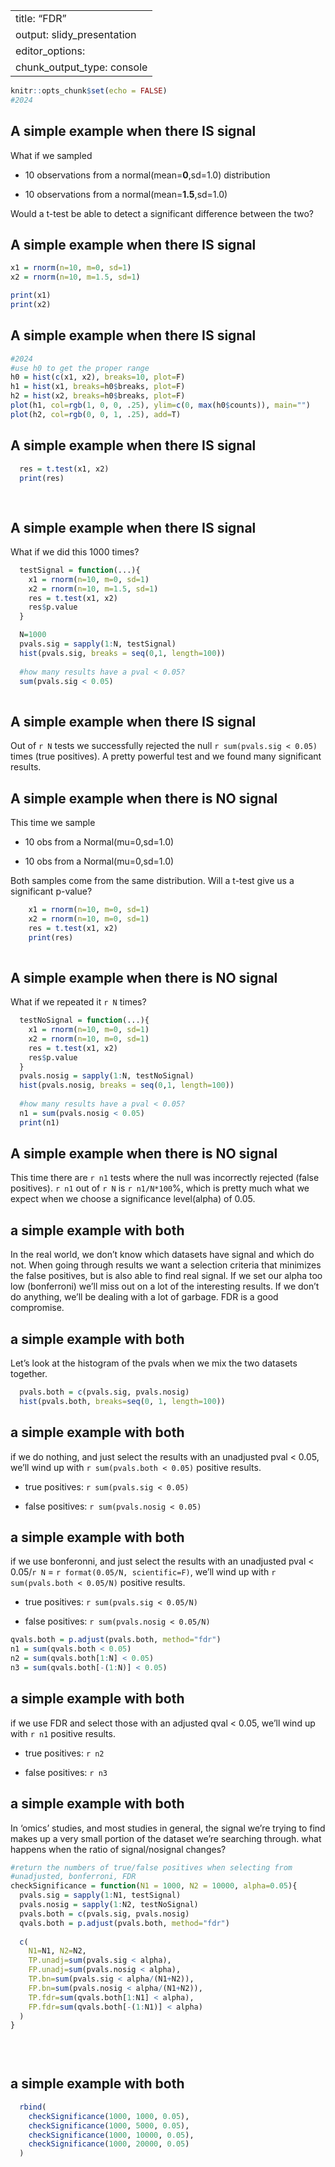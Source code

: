 


---
title: "FDR"
output: slidy_presentation
editor_options: 
  chunk_output_type: console
---

```r
knitr::opts_chunk$set(echo = FALSE)
#2024
```

## A simple example when there IS signal


What if we sampled 

- 10 observations from a normal(mean=**0**,sd=1.0) distribution

- 10 observations from a normal(mean=**1.5**,sd=1.0)


Would a t-test be able to detect a significant difference between the two?

## A simple example when there IS signal

```r

x1 = rnorm(n=10, m=0, sd=1)
x2 = rnorm(n=10, m=1.5, sd=1)

print(x1)
print(x2)


```

## A simple example when there IS signal

```r
#2024
#use h0 to get the proper range
h0 = hist(c(x1, x2), breaks=10, plot=F)
h1 = hist(x1, breaks=h0$breaks, plot=F)
h2 = hist(x2, breaks=h0$breaks, plot=F)
plot(h1, col=rgb(1, 0, 0, .25), ylim=c(0, max(h0$counts)), main="")
plot(h2, col=rgb(0, 0, 1, .25), add=T)


```

## A simple example when there IS signal
```r
  res = t.test(x1, x2)
  print(res)
  
  
```

## A simple example when there IS signal

What if we did this 1000 times?

```r
  testSignal = function(...){
    x1 = rnorm(n=10, m=0, sd=1)
    x2 = rnorm(n=10, m=1.5, sd=1)
    res = t.test(x1, x2)
    res$p.value
  }

  N=1000
  pvals.sig = sapply(1:N, testSignal)
  hist(pvals.sig, breaks = seq(0,1, length=100))
 
  #how many results have a pval < 0.05?
  sum(pvals.sig < 0.05)
 
```

## A simple example when there IS signal

Out of `r N` tests we successfully rejected the null `r sum(pvals.sig < 0.05)` times (true positives). A pretty powerful test and we found many significant results.


## A simple example when there is NO signal

This time we sample 

- 10 obs from a Normal(mu=0,sd=1.0)

- 10 obs from a Normal(mu=0,sd=1.0)

Both samples come from the same distribution.  Will a t-test give us a significant p-value?

```r
    x1 = rnorm(n=10, m=0, sd=1)
    x2 = rnorm(n=10, m=0, sd=1)
    res = t.test(x1, x2)
    print(res)
    
```


## A simple example when there is NO signal

What if we repeated it `r N` times?

```r
  testNoSignal = function(...){
    x1 = rnorm(n=10, m=0, sd=1)
    x2 = rnorm(n=10, m=0, sd=1)
    res = t.test(x1, x2)
    res$p.value
  }
  pvals.nosig = sapply(1:N, testNoSignal)
  hist(pvals.nosig, breaks = seq(0,1, length=100))
 
  #how many results have a pval < 0.05?
  n1 = sum(pvals.nosig < 0.05)
  print(n1)
```


## A simple example when there is NO signal

This time there are `r n1` tests where the null was incorrectly rejected (false positives).  `r n1` out of `r N` is  `r n1/N*100`%, which is pretty much what we expect when we choose a significance level(alpha) of 0.05.


## a simple example with both

In the real world, we don't know which datasets have signal and which do not.  When going through results we want a selection criteria that minimizes the false positives, but is also able to find real signal.  If we set our alpha too low (bonferroni) we'll miss out on a lot of the interesting results.  If we don't do anything, we'll be dealing with a lot of garbage.  FDR is a good compromise.


## a simple example with both
Let's look at the histogram of the pvals when we mix the two datasets together.

```r
  pvals.both = c(pvals.sig, pvals.nosig)
  hist(pvals.both, breaks=seq(0, 1, length=100))

```


## a simple example with both

if we do nothing, and just select the results with an unadjusted pval < 0.05, 
we'll wind up with `r sum(pvals.both < 0.05)` positive results.  

- true positives:  `r sum(pvals.sig < 0.05)`

- false positives:  `r sum(pvals.nosig < 0.05)`



## a simple example with both

if we use bonferonni, and just select the results with an unadjusted pval < 0.05/`r N` = `r format(0.05/N, scientific=F)`, 
we'll wind up with `r sum(pvals.both < 0.05/N)` positive results.  

- true positives:  `r sum(pvals.sig < 0.05/N)`

- false positives:  `r sum(pvals.nosig < 0.05/N)`

```r
qvals.both = p.adjust(pvals.both, method="fdr")
n1 = sum(qvals.both < 0.05)
n2 = sum(qvals.both[1:N] < 0.05)
n3 = sum(qvals.both[-(1:N)] < 0.05)
```
## a simple example with both

if we use FDR and select those with an adjusted qval < 0.05, 
we'll wind up with `r n1` positive results.  

- true positives:  `r n2`

- false positives:  `r n3`






## a simple example with both

In 'omics' studies, and most studies in general, the signal we're trying to find makes up a very small portion of the dataset we're searching through.  what happens when the ratio of signal/nosignal changes?


```r

#return the numbers of true/false positives when selecting from 
#unadjusted, bonferroni, FDR
checkSignificance = function(N1 = 1000, N2 = 10000, alpha=0.05){
  pvals.sig = sapply(1:N1, testSignal)
  pvals.nosig = sapply(1:N2, testNoSignal)
  pvals.both = c(pvals.sig, pvals.nosig)  
  qvals.both = p.adjust(pvals.both, method="fdr")  
    
  c(
    N1=N1, N2=N2, 
    TP.unadj=sum(pvals.sig < alpha), 
    FP.unadj=sum(pvals.nosig < alpha),
    TP.bn=sum(pvals.sig < alpha/(N1+N2)), 
    FP.bn=sum(pvals.nosig < alpha/(N1+N2)), 
    TP.fdr=sum(qvals.both[1:N1] < alpha), 
    FP.fdr=sum(qvals.both[-(1:N1)] < alpha)
  ) 
}
 

 
```


## a simple example with both

```r

  rbind(
    checkSignificance(1000, 1000, 0.05),
    checkSignificance(1000, 5000, 0.05),
    checkSignificance(1000, 10000, 0.05),
    checkSignificance(1000, 20000, 0.05)  
  )

```
